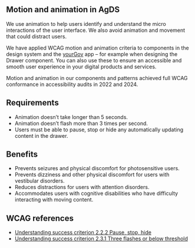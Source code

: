 ## Motion and animation in AgDS

We use animation to help users identify and understand the micro interactions of the user interface. We also avoid animation and movement that could distract users.

We have applied WCAG motion and animation criteria to components in the design system and the [yourGov](/yourgov) app – for example when designing the Drawer component. You can also use these to ensure an accessible and smooth user experience in your digital products and services.

Motion and animation in our components and patterns achieved full WCAG conformance in accessibility audits in 2022 and 2024.

## Requirements

- Animation doesn’t take longer than 5 seconds.
- Animation doesn’t flash more than 3 times per second.
- Users must be able to pause, stop or hide any automatically updating content in the drawer.

## Benefits

- Prevents seizures and physical discomfort for photosensitive users.
- Prevents dizziness and other physical discomfort for users with vestibular disorders.
- Reduces distractions for users with attention disorders.
- Accommodates users with cognitive disabilities who have difficulty interacting with moving content.

## WCAG references

- [Understanding success criterion 2.2.2 Pause, stop, hide](https://www.w3.org/WAI/WCAG21/Understanding/pause-stop-hide.html)
- [Understanding success criterion 2.3.1 Three flashes or below threshold](https://www.w3.org/WAI/WCAG21/Understanding/three-flashes-or-below-threshold.html)
